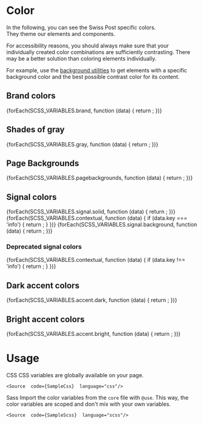 
<Meta of={ColorStories} />

# Color

In the following, you can see the Swiss Post specific colors.<br/>
They theme our elements and components.

<div className="alert alert-info alert-md mt-regular">
  For accessibility reasons, you should always make sure that your individually created color combinations are
  sufficiently contrasting. There may be a better solution than coloring elements individually.

For example, use the [background utilities](/?path=/docs/utilities-background--docs) to get elements
with a specific background color and the best possible contrast color for its content.

</div>

## Brand colors

<section className="color-swatch__section">
  {forEach(SCSS_VARIABLES.brand, function (data) {
    return <ColorSwatch key={data.key} name={data.key} color={data.value} />;
  })}
</section>

## Shades of gray

<section className="color-swatch__section">
  {forEach(SCSS_VARIABLES.gray, function (data) {
    return <ColorSwatch key={data.key} name={data.key} color={data.value} />;
  })}
</section>

## Page Backgrounds

<section className="color-swatch__section">
  {forEach(SCSS_VARIABLES.pagebackgrounds, function (data) {
    return <ColorSwatch key={data.key} name={data.key} color={data.value} noCSS />;
  })}
</section>

## Signal colors

<section className="color-swatch__section">
  {forEach(SCSS_VARIABLES.signal.solid, function (data) {
    return <ColorSwatch key={data.key} name={data.key} color={data.value} />;
  })}
  {forEach(SCSS_VARIABLES.contextual, function (data) {
    if (data.key === 'info') {
      return <ColorSwatch key={data.key} name={data.key} color={data.value} />;
    }
  })}
  {forEach(SCSS_VARIABLES.signal.background, function (data) {
    return <ColorSwatch key={data.key} name={data.key} color={data.value} />;
  })}
</section>

### Deprecated signal colors

<section className="color-swatch__section">
  {forEach(SCSS_VARIABLES.contextual, function (data) {
    if (data.key !== 'info') {
      return <ColorSwatch key={data.key} name={data.key} color={data.value} />;
    }
  })}
</section>

## Dark accent colors

<section className="color-swatch__section">
  {forEach(SCSS_VARIABLES.accent.dark, function (data) {
    return <ColorSwatch key={data.key} name={data.key} color={data.value} />;
  })}
</section>

## Bright accent colors

<section className="color-swatch__section">
  {forEach(SCSS_VARIABLES.accent.bright, function (data) {
    return <ColorSwatch key={data.key} name={data.key} color={data.value} />;
  })}
</section>

# Usage

<PostTabs>
  <PostTabHeader slot="tabs" panel="css">CSS</PostTabHeader>
  <PostTabPanel name="css">
    CSS variables are globally available on your page.

    <Source  code={SampleCss}  language="css"/>

  </PostTabPanel>

  <PostTabHeader slot="tabs" panel="sass">Sass</PostTabHeader>
  <PostTabPanel name="sass">
    Import the color variables from the `core` file with `@use`. This way, the color variables are scoped and don't mix with your own variables.

    <Source  code={SampleScss}  language="scss"/>

  </PostTabPanel>
</PostTabs>
